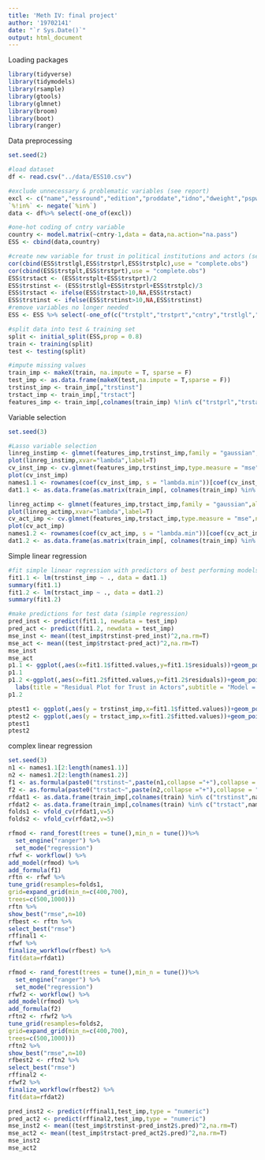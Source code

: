 ---
title: 'Meth IV: final project'
author: '19702141'
date: "`r Sys.Date()`"
output: html_document
---

Loading packages
```{r,warning=FALSE,message=FALSE,include=FALSE}
library(tidyverse)
library(tidymodels)
library(rsample)
library(gtools)
library(glmnet)
library(broom)
library(boot)
library(ranger)
```



Data preprocessing
```{r}
set.seed(2)

#load dataset
df <- read.csv("../data/ESS10.csv")

#exclude unnecessary & problematic variables (see report)
excl <- c("name","essround","edition","proddate","idno","dweight","pspwght","pweight","anweight","prtvclt1","prtvclt2","prtvclt3", "prtvtame", "prtvtbhr", "prtvtbno", "prtvtdgr", "prtvtdis", "prtvtdit", "prtvtebg", "prtvtecz", "prtvtefi", "prtvtfsi", "prtvtghu", "prtvthch", "prtvthee", "prtvthnl", "prtvtmk","prtclebg", "prtclhch", "prtclbhr", "prtclecz", "prtclhee", "prtclffi", "prtclffr", "prtcldgr", "prtclhhu", "prtcldis", "prtcleit", "prtclclt", "prtclame", "prtclgnl", "prtclmk", "prtclbno", "prtclfpt","prtvtefr","prtvtdpt","prtvtesk", "prtclfsi", "prtclesk","rlgdnach", "rlgdnafi", "rlgdnagr", "rlgdnhu", "rlgdnais", "rlgdnlt", "rlgdme", "rlgdnanl","fbrncntc","mbrncntc","lnghom1","lnghom2","gndr2","gndr3","gndr4","gndr5","gndr6","gndr7","gndr8","gndr9","gndr10","gndr11","gndr12","gndr13", "yrbrn", "yrbrn2", "yrbrn3", "yrbrn4", "yrbrn5", "yrbrn6", "yrbrn7", "yrbrn8", "yrbrn9", "yrbrn10", "yrbrn11", "yrbrn12", "yrbrn13", "rshipa2", "rshipa3", "rshipa4", "rshipa5", "rshipa6", "rshipa7", "rshipa8", "rshipa9", "rshipa10", "rshipa11", "rshipa12", "rshipa13","anctry1","anctry2","edlvdahu", "edlvdch", "edlvdcz", "edlvdee", "edlvdfi", "edlvdfr", "edlvdis", "edlvdlt", "edlvdme", "edlvdmk", "edlvdpt", "edlvdsk", "edlvfdahu", "edlvfebg", "edlvfehr", "edlvfdcz", "edlvfdee", "edlvfdfi", "edlvfdfr", "edlvfegr", "edlvfdis", "edlvfeit", "edlvfdlt" ,"edlvfdme", "edlvfenl", "edlvfdmk", "edlvfeno", "edlvfdpt", "edlvfesi", "edlvfdsk", "edlvpebg", "edlvpdch", "edlvpehr", "edlvpdcz", "edlvpdee", "edlvpdfi", "edlvpdfr", "edlvpegr", "edlvdahu", "edlvpdis", "edlvpeit", "edlvpdlt", "edlvpdme", "edlvpenl", "edlvpdmk", "edlvpeno", "edlvpdpt", "edlvpesi","edulvlb", "edulvlpb", "edlvpdsk","pdwrkp","edctnp","uemplap","uemplip","dsbldp","rtrdp","cmsrvp","hswrkp","dngothp","dngnapp","dngnap","mnactp","crpdwkp","isco08p","emprelp","wkhtotp","emprf14","occf14b","emprm14","occm14b","eduyrs","region","domain","prob","stratum","psu","vdcond","vdovexre","vdtype","vdtpsvre","vdtpitre","vdtpscre","vdtpaure","vdtpvire","vdtpoire","vdtpntre","vdtpapre","vdtprere","vdtpdkre","vdtpnare","inwds","ainws","ainwe","binwe","cinwe","dinwe","finwe","ginwe","hinwe","iinwe","kinwe","vinwe","inwde","jinws","jinwe","inwtm","mode","edulvlmb","edulvlfb","edlvmebg","edlvmdch","edlvmehr","edlvmdcz","edlvmdee","edlvmdfi","edlvmdfr","edlvmegr","edlvmdahu","edlvmdis","edlvmeit","edlvmdlt","edlvmdme","edlvmenl","edlvmdmk","edlvmeno","edlvmdpt","edlvmesi","edlvmdsk","edlvfebg","edlvfdch","edlvfehr","edlvfdcz","edlvfdee","edlvfdfi","edlvfdfr","edlvfegr","edlvfdahu","edlvfdis","edlvfeit","edlvfdlt","edlvfdme","edlvfenl","edlvfdmk","edlvfeno","edlvfdpt","edlvfesi","edlvfdsk","rlgdnmk", "rlgdnno", "rlgdnbsk","rlgdeach","rlgdeafi","rlgdeagr","rlgdehu","rlgdeais","rlgdelt","rlgdeme","rlgdeanl","rlgdemk","rlgdeno","rlgdebsk","cntbrthd","vteubcmb","rshpsmk","marstmk","edlvehr","edlvebg","edlveit","edlvenl","edlveno","edlvesi","edlvpdahu","edlvegr")
`%!in%` <- negate(`%in%`)
data <- df%>% select(-one_of(excl))

#one-hot coding of cntry variable
country <- model.matrix(~cntry-1,data = data,na.action="na.pass")
ESS <- cbind(data,country)

#create new variable for trust in political institutions and actors (see report)
cor(cbind(ESS$trstlgl,ESS$trstprl,ESS$trstplc),use = "complete.obs")
cor(cbind(ESS$trstplt,ESS$trstprt),use = "complete.obs")
ESS$trstact <- (ESS$trstplt+ESS$trstprt)/2
ESS$trstinst <- (ESS$trstlgl+ESS$trstprl+ESS$trstplc)/3
ESS$trstact <- ifelse(ESS$trstact>10,NA,ESS$trstact)
ESS$trstinst <- ifelse(ESS$trstinst>10,NA,ESS$trstinst)
#remove variables no longer needed
ESS <- ESS %>% select(-one_of(c("trstplt","trstprt","cntry","trstlgl","trstplc","trstprl")))

#split data into test & training set
split <- initial_split(ESS,prop = 0.8)
train <- training(split)
test <- testing(split)

#impute missing values
train_imp <- makeX(train, na.impute = T, sparse = F)
test_imp <- as.data.frame(makeX(test,na.impute = T,sparse = F))
trstinst_imp <- train_imp[,"trstinst"]
trstact_imp <- train_imp[,"trstact"]
features_imp <- train_imp[,colnames(train_imp) %!in% c("trstprl","trstact","trstinst")]

```

Variable selection
```{r}
set.seed(3)

#Lasso variable selection
linreg_instimp <- glmnet(features_imp,trstinst_imp,family = "gaussian",alpha = 1)
plot(linreg_instimp,xvar="lambda",label=T)
cv_inst_imp <- cv.glmnet(features_imp,trstinst_imp,type.measure = "mse",nfolds = 5)
plot(cv_inst_imp)
names1.1 <- rownames(coef(cv_inst_imp, s = "lambda.min"))[coef(cv_inst_imp, s = "lambda.min")[,1]!=0] #select best performing model (institutions)
dat1.1 <- as.data.frame(as.matrix(train_imp[, colnames(train_imp) %in% names1.1]))

linreg_actimp <- glmnet(features_imp,trstact_imp,family = "gaussian",alpha = 1)
plot(linreg_actimp,xvar="lambda",label=T)
cv_act_imp <- cv.glmnet(features_imp,trstact_imp,type.measure = "mse",nfolds = 5)
plot(cv_act_imp)
names1.2 <- rownames(coef(cv_act_imp, s = "lambda.min"))[coef(cv_act_imp, s = "lambda.min")[,1]!=0] #select best performing model (actors)
dat1.2 <- as.data.frame(as.matrix(train_imp[, colnames(train_imp) %in% names1.2]))
```

Simple linear regression
```{r}

#fit simple linear regression with predictors of best performing models
fit1.1 <- lm(trstinst_imp ~ ., data = dat1.1)
summary(fit1.1)
fit1.2 <- lm(trstact_imp ~ ., data = dat1.2)
summary(fit1.2)

#make predictions for test data (simple regression)
pred_inst <- predict(fit1.1, newdata = test_imp)
pred_act <- predict(fit1.2, newdata = test_imp)
mse_inst <- mean((test_imp$trstinst-pred_inst)^2,na.rm=T)
mse_act <- mean((test_imp$trstact-pred_act)^2,na.rm=T)
mse_inst
mse_act
p1.1 <- ggplot(,aes(x=fit1.1$fitted.values,y=fit1.1$residuals))+geom_point()+geom_hline(yintercept = 0)+ylab("Residuals")+xlab("Fitted Values") +labs(title = "Residual Plot for Trust in Institutions",subtitle = "Model = Simple Linear Regression")
p1.1
p1.2 <-ggplot(,aes(x=fit1.2$fitted.values,y=fit1.2$residuals))+geom_point()+geom_hline(yintercept = 0)+ylab("Residuals")+xlab("Fitted Values") +
  labs(title = "Residual Plot for Trust in Actors",subtitle = "Model = Simple Linear Regression")
p1.2

ptest1 <- ggplot(,aes(y = trstinst_imp,x=fit1.1$fitted.values))+geom_point()
ptest2 <- ggplot(,aes(y = trstact_imp,x=fit1.2$fitted.values))+geom_point()
ptest1
ptest2

```

complex linear regression
```{r}
set.seed(3)
n1 <- names1.1[2:length(names1.1)]
n2 <- names1.2[2:length(names1.2)]
f1 <- as.formula(paste0("trstinst~",paste(n1,collapse ="+"),collapse = ""))
f2 <- as.formula(paste0("trstact~",paste(n2,collapse ="+"),collapse = ""))
rfdat1 <- as.data.frame(train_imp[,colnames(train) %in% c("trstinst",names1.1)])
rfdat2 <- as.data.frame(train_imp[,colnames(train) %in% c("trstact",names1.2)])
folds1 <- vfold_cv(rfdat1,v=5)
folds2 <- vfold_cv(rfdat2,v=5)

rfmod <- rand_forest(trees = tune(),min_n = tune())%>%
  set_engine("ranger") %>%
  set_mode("regression")
rfwf <- workflow() %>%
add_model(rfmod) %>%
add_formula(f1) 
rftn <- rfwf %>%
tune_grid(resamples=folds1, 
grid=expand_grid(min_n=c(400,700),
trees=c(500,1000)))
rftn %>%
show_best("rmse",n=10)
rfbest <- rftn %>%
select_best("rmse")
rffinal1 <-
rfwf %>%
finalize_workflow(rfbest) %>%
fit(data=rfdat1)

rfmod <- rand_forest(trees = tune(),min_n = tune())%>%
  set_engine("ranger") %>%
  set_mode("regression")
rfwf2 <- workflow() %>%
add_model(rfmod) %>%
add_formula(f2) 
rftn2 <- rfwf2 %>%
tune_grid(resamples=folds2, 
grid=expand_grid(min_n=c(400,700),
trees=c(500,1000)))
rftn2 %>%
show_best("rmse",n=10)
rfbest2 <- rftn2 %>%
select_best("rmse")
rffinal2 <-
rfwf2 %>%
finalize_workflow(rfbest2) %>%
fit(data=rfdat2)

pred_inst2 <- predict(rffinal1,test_imp,type = "numeric")
pred_act2 <- predict(rffinal2,test_imp,type = "numeric")
mse_inst2 <- mean((test_imp$trstinst-pred_inst2$.pred)^2,na.rm=T)
mse_act2 <- mean((test_imp$trstact-pred_act2$.pred)^2,na.rm=T)
mse_inst2
mse_act2
```



